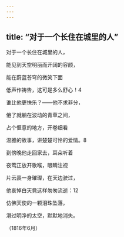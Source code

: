 ```yaml
---
---
---
```

title: “对于一个长住在城里的人”
---




对于一个长住在城里的人，

能见到天空明丽而开阔的容颜，

能在蔚蓝苍穹的微笑下面

低声作祷告，这可是多么舒心！4





谁比他更快乐？——他不求非分，

倦了就躺在波动的青草之间，

占个惬意的地方，开卷细看

温雅的故事，讲楚楚可怜的爱情。8





到傍晚他走回家去，耳朵听着

夜莺正放开歌喉，眼睛注视

片云裹一身璀璨，在天边驶过，





他哀悼白天竟这样匆匆流逝：12

仿佛天使的一颗泪珠坠落，

滑过明净的太空，默默地消失。

（1816年6月）